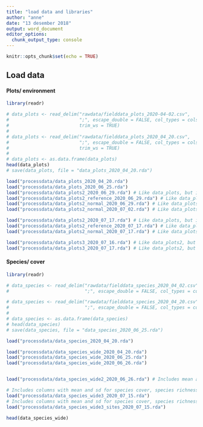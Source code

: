 ```yaml
---
title: "load data and libraries"
author: "anne"
date: "13 desember 2018"
output: word_document
editor_options: 
  chunk_output_type: console
---
```


```r
knitr::opts_chunk$set(echo = TRUE)
```

## Load data 
#### Plots/ environment
```r
library(readr)

# data_plots <- read_delim("rawdata/fielddata_plots_2020-04-02.csv",
#                          ";", escape_double = FALSE, col_types = cols(ID = col_character(), `Notes per site` = col_skip(), X36 = col_skip(), X39 = col_skip(), X41 = col_skip(), date = col_character(), notes = col_skip(), `notes loi` = col_skip()), na = "NA",
#                          trim_ws = TRUE)
# 
# data_plots <- read_delim("rawdata/fielddata_plots_2020_04_20.csv",
#                          ";", escape_double = FALSE, col_types = cols(ID = col_character(), date = col_character()), na = "NA",
#                          trim_ws = TRUE)
# 
# data_plots <- as.data.frame(data_plots)
head(data_plots)
# save(data_plots, file = "data_plots_2020_04_20.rda")

load("processdata/data_plots_2020_04_20.rda")
load("processdata/data_plots_2020_06_25.rda")
load("processdata/data_plots2_2020_06_29.rda") # Like data_plots, but inluding column with mean cover and sd (species)
load("processdata/data_plots2_reference_2020_06_29.rda") # Like data_plots2, but only reference plots
load("processdata/data_plots2_normal_2020_06_29.rda") # Like data_plots2, but only non-reference plots
load("processdata/data_plots2_normal_2020_07_02.rda") # Like data_plots2_normal, but plotnumb as factor

load("processdata/data_plots2_2020_07_17.rda") # Like data_plots, but inluding column with mean cover and sd (species cover)
load("processdata/data_plots2_reference_2020_07_17.rda") # Like data_plots2, but only reference plots
load("processdata/data_plots2_normal_2020_07_17.rda") # Like data_plots2, but only normal (non-reference) plots

load("processdata/data_plots3_2020_07_16.rda") # Like data_plots2, but species richness and diversity
load("processdata/data_plots3_2020_07_17.rda") # Like data_plots2, but species richness and diversity

```


#### Species/ cover
```r
library(readr)

# data_species <- read_delim("rawdata/fielddata_species_2020_04_02.csv",
#                            ";", escape_double = FALSE, col_types = cols(ID = col_character(), X4 = col_skip(), X6 = col_skip(), note = col_skip(), species_per_plot = col_skip(), usikker = col_skip()), na = "NA", trim_ws = TRUE)

# data_species <- read_delim("rawdata/fielddata_species_2020_04_20.csv",
#                            ";", escape_double = FALSE, col_types = cols(ID = col_character()), na = "NA", trim_ws = TRUE)
# 
# data_species <- as.data.frame(data_species)
# head(data_species)
# save(data_species, file = "data_species_2020_06_25.rda")

load("processdata/data_species_2020_04_20.rda")

load("processdata/data_species_wide_2020_04_20.rda")
load("processdata/data_species_wide_2020_06_25.rda")
load("processdata/data_species_wide_2020_06_26.rda")


load("processdata/data_species_wide2_2020_06_26.rda") # Includes mean and sd of species for rows and columns

# Includes columns with mean and sd for species cover, species richness measures and species diversity measures:
load("processdata/data_species_wide3_2020_07_15.rda")
# Includes columns with mean and sd for species cover, species richness measures and species diversity measures; grouped by site id:
load("processdata/data_species_wide3_sites_2020_07_15.rda")

head(data_species_wide)

```


























